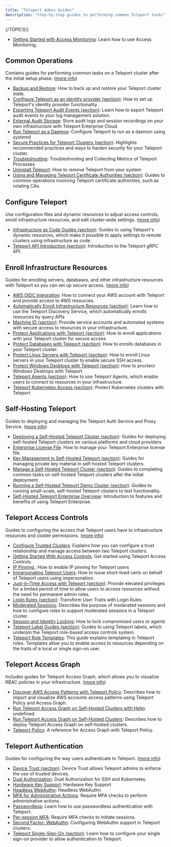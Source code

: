 ```yaml
---
title: "Teleport Admin Guides"
description: "Step-by-step guides to performing common Teleport tasks"
---
```


{/*TOPICS*/}

- [Getting Started with Access Monitoring](admin-guides/access-monitoring.mdx): Learn how to use Access Monitoring.

## Common Operations

Contains guides for performing common tasks on a Teleport cluster after the initial setup phase. ([more info](admin-guides/common-operations.mdx))

- [Backup and Restore](admin-guides/common-operations/backup-restore.mdx): How to back up and restore your Teleport cluster state.
- [Configure Teleport as an identity provider (section)](admin-guides/common-operations/idps.mdx): How to set up Teleport's identity provider functionality
- [Exporting Teleport Audit Events (section)](admin-guides/common-operations/export-audit-events.mdx): Learn how to export Teleport audit events to your log management solution.
- [External Audit Storage](admin-guides/common-operations/external-audit-storage.mdx): Store audit logs and session recordings on your own infrastructure with Teleport Enterprise Cloud.
- [Run Teleport as a Daemon](admin-guides/common-operations/daemon.mdx): Configure Teleport to run as a daemon using systemd
- [Secure Practices for Teleport Clusters (section)](admin-guides/common-operations/security.mdx): Highlights recommended practices and ways to harden security for your Teleport cluster.
- [Troubleshooting](admin-guides/common-operations/troubleshooting.mdx): Troubleshooting and Collecting Metrics of Teleport Processes
- [Uninstall Teleport](admin-guides/common-operations/uninstall-teleport.mdx): How to remove Teleport from your system
- [Using and Managing Teleport Certificate Authorities (section)](admin-guides/common-operations/ca.mdx): Guides to common operations involving Teleport certificate authorities, such as rotating CAs.

## Configure Teleport

Use configuration files and dynamic resources to adjust access controls, enroll infrastructure resources, and edit cluster-wide settings. ([more info](admin-guides/configure-teleport.mdx))

- [Infrastructure as Code Guides (section)](admin-guides/configure-teleport/dynamic-resources.mdx): Guides to using Teleport's dynamic resources, which make it possible to apply settings to remote clusters using infrastructure as code.
- [Teleport API Introduction (section)](admin-guides/configure-teleport/api.mdx): Introduction to the Teleport gRPC API.

## Enroll Infrastructure Resources

Guides for enrolling servers, databases, and other infrastructure resources with Teleport so you can set up secure access. ([more info](admin-guides/enroll-resources.mdx))

- [AWS OIDC Integration](admin-guides/enroll-resources/awsoidc-integration.mdx): How to connect your AWS account with Teleport and provide access to AWS resources.
- [Automatically Enroll Infrastructure Resources (section)](admin-guides/enroll-resources/auto-discovery.mdx): Learn how to use the Teleport Discovery Service, which automatically enrolls resources by query APIs
- [Machine ID (section)](admin-guides/enroll-resources/machine-id.mdx): Provide service accounts and automated systems with secure access to resources in your infrastructure.
- [Protect Applications with Teleport (section)](admin-guides/enroll-resources/application-access.mdx): How to enroll applications with your Teleport cluster for secure access
- [Protect Databases with Teleport (section)](admin-guides/enroll-resources/database-access.mdx): How to enrolls databases in your Teleport cluster.
- [Protect Linux Servers with Teleport (section)](admin-guides/enroll-resources/server-access.mdx): How to enroll Linux servers in your Teleport cluster to enable secure SSH access.
- [Protect Windows Desktops with Teleport (section)](admin-guides/enroll-resources/desktop-access.mdx): How to proctect Windows Desktops with Teleport
- [Teleport Agents (section)](admin-guides/enroll-resources/agents.mdx): How to use Teleport Agents, which enable users to connect to resources in your infrastructure.
- [Teleport Kubernetes Access (section)](admin-guides/enroll-resources/kubernetes-access.mdx): Protect Kubernetes clusters with Teleport

## Self-Hosting Teleport

Guides to deploying and managing the Teleport Auth Service and Proxy Service. ([more info](admin-guides/self-hosting.mdx))

- [Deploying a Self-Hosted Teleport Cluster (section)](admin-guides/self-hosting/deploy-a-cluster.mdx): Guides for deploying self-hosted Teleport clusters on various platforms and cloud providers.
- [Enterprise License File](admin-guides/self-hosting/license.mdx): How to manage your Teleport Enterprise license file.
- [Key Management in Self-Hosted Teleport (section)](admin-guides/self-hosting/key-management.mdx): Guides for managing private key material in self-hosted Teleport clusters.
- [Manage a Self-Hosted Teleport Cluster (section)](admin-guides/self-hosting/management.mdx): Guides to completing common tasks on self-hosted Teleport clusters after the initial deployment.
- [Running a Self-Hosted Teleport Demo Cluster (section)](admin-guides/self-hosting/demo-clusters.mdx): Guides to running small-scale, self-hosted Teleport clusters to test functionality.
- [Self-Hosted Teleport Enterprise Overview](admin-guides/self-hosting/introduction.mdx): Introduction to features and benefits of using Teleport Enterprise.

## Teleport Access Controls

Guides to configuring the access that Teleport users have to infrastructure resources and cluster permissions. ([more info](admin-guides/access-controls.mdx))

- [Configure Trusted Clusters](admin-guides/access-controls/trustedclusters.mdx): Explains how you can configure a trust relationship and manage access between two Teleport clusters.
- [Getting Started With Access Controls](admin-guides/access-controls/access-controls-getting-started.mdx): Get started using Teleport Access Controls.
- [IP Pinning ](admin-guides/access-controls/ip-pinning.mdx): How to enable IP pinning for Teleport users
- [Impersonating Teleport Users](admin-guides/access-controls/impersonation.mdx): How to issue short-lived certs on behalf of Teleport users using impersonation.
- [Just-in-Time Access with Teleport (section)](admin-guides/access-controls/just-in-time.mdx): Provide elevated privileges for a limited period of time to allow users to access resources without the need for permanent admin roles.
- [Login Rules (section)](admin-guides/access-controls/login-rules.mdx): Transform User Traits with Login Rules
- [Moderated Sessions](admin-guides/access-controls/moderated-sessions.mdx): Describes the purpose of moderated sessions and how to configure roles to support moderated sessions in a Teleport cluster.
- [Session and Identity Locking](admin-guides/access-controls/locking.mdx): How to lock compromised users or agents
- [Teleport Label Guides (section)](admin-guides/access-controls/labels.mdx): Guides to using Teleport labels, which underpin the Teleport role-based access controls system.
- [Teleport Role Templates](admin-guides/access-controls/role-templates.mdx): This guide explains templating in Teleport roles. Templates allow you to enable access to resources depending on the traits of a local or single sign-on user.

## Teleport Access Graph

Includes guides for Teleport Access Graph, which allows you to visualize RBAC policies in your infrastructure. ([more info](admin-guides/access-graph.mdx))

- [Discover AWS Access Patterns with Teleport Policy](admin-guides/access-graph/aws-sync.mdx): Describes how to import and visualize AWS accounts access patterns using Teleport Policy and Access Graph.
- [Run Teleport Access Graph on Self-Hosted Clusters with Helm](admin-guides/access-graph/self-hosted-helm.mdx): undefined
- [Run Teleport Access Graph on Self-Hosted Clusters](admin-guides/access-graph/self-hosted.mdx): Describes how to deploy Teleport Access Graph on self-hosted clusters.
- [Teleport Policy](admin-guides/access-graph/overview.mdx): A reference for Access Graph with Teleport Policy.

## Teleport Authentication

Guides for configuring the way users authenticate to Teleport. ([more info](admin-guides/authentication.mdx))

- [Device Trust (section)](admin-guides/authentication/device-trust.mdx): Device Trust allows Teleport admins to enforce the use of trusted devices.
- [Dual Authorization](admin-guides/authentication/dual-authz.mdx): Dual Authorization for SSH and Kubernetes.
- [Hardware Key Support](admin-guides/authentication/hardware-key-support.mdx): Hardware Key Support
- [Headless WebAuthn](admin-guides/authentication/headless.mdx): Headless WebAuthn
- [MFA for Administrative Actions](admin-guides/authentication/mfa-for-admin-actions.mdx): Require MFA checks to perform administrative actions.
- [Passwordless](admin-guides/authentication/passwordless.mdx): Learn how to use passwordless authentication with Teleport.
- [Per-session MFA](admin-guides/authentication/per-session-mfa.mdx): Require MFA checks to initiate sessions.
- [Second Factor: WebAuthn](admin-guides/authentication/webauthn.mdx): Configuring WebAuthn support in Teleport clusters.
- [Teleport Single-Sign-On (section)](admin-guides/authentication/sso.mdx): Learn how to configure your single sign-on provider to allow authentication to Teleport.
